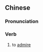 {{also|心仪}}
==Chinese==
{{zh-forms|s=心仪}}

===Pronunciation===
{{zh-pron
|m=xīnyí
|c=sam1 ji4
|mn=sim-gî
|cat=v
}}

===Verb===
{{zh-verb}}

# to [[admire]]